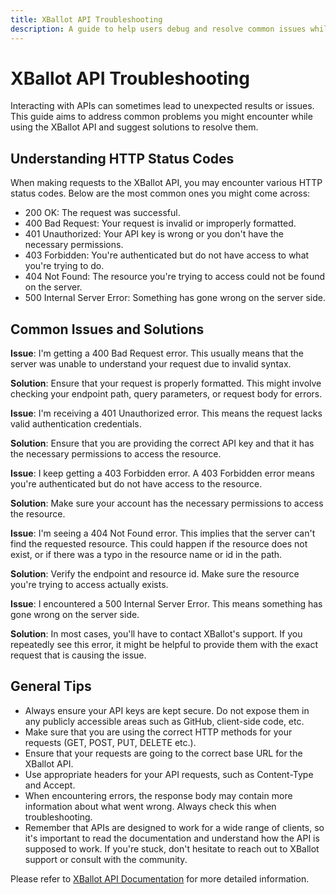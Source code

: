 ```yaml
---
title: XBallot API Troubleshooting
description: A guide to help users debug and resolve common issues while interacting with the XBallot API.
---
```


# XBallot API Troubleshooting

Interacting with APIs can sometimes lead to unexpected results or issues. This guide aims to address common problems you might encounter while using the XBallot API and suggest solutions to resolve them.

## Understanding HTTP Status Codes

When making requests to the XBallot API, you may encounter various HTTP status codes. Below are the most common ones you might come across:

- 200 OK: The request was successful.
- 400 Bad Request: Your request is invalid or improperly formatted.
- 401 Unauthorized: Your API key is wrong or you don't have the necessary permissions.
- 403 Forbidden: You're authenticated but do not have access to what you're trying to do.
- 404 Not Found: The resource you're trying to access could not be found on the server.
- 500 Internal Server Error: Something has gone wrong on the server side.

## Common Issues and Solutions

**Issue**: I'm getting a 400 Bad Request error.
This usually means that the server was unable to understand your request due to invalid syntax.

**Solution**:
Ensure that your request is properly formatted. This might involve checking your endpoint path, query parameters, or request body for errors.

**Issue**: I'm receiving a 401 Unauthorized error.
This means the request lacks valid authentication credentials.

**Solution**:
Ensure that you are providing the correct API key and that it has the necessary permissions to access the resource.

**Issue**: I keep getting a 403 Forbidden error.
A 403 Forbidden error means you're authenticated but do not have access to the resource.

**Solution**:
Make sure your account has the necessary permissions to access the resource.

**Issue**: I'm seeing a 404 Not Found error.
This implies that the server can't find the requested resource. This could happen if the resource does not exist, or if there was a typo in the resource name or id in the path.

**Solution**:
Verify the endpoint and resource id. Make sure the resource you're trying to access actually exists.

**Issue**: I encountered a 500 Internal Server Error.
This means something has gone wrong on the server side.

**Solution**:
In most cases, you'll have to contact XBallot's support. If you repeatedly see this error, it might be helpful to provide them with the exact request that is causing the issue.

## General Tips

- Always ensure your API keys are kept secure. Do not expose them in any publicly accessible areas such as GitHub, client-side code, etc.
- Make sure that you are using the correct HTTP methods for your requests (GET, POST, PUT, DELETE etc.).
- Ensure that your requests are going to the correct base URL for the XBallot API.
- Use appropriate headers for your API requests, such as Content-Type and Accept.
- When encountering errors, the response body may contain more information about what went wrong. Always check this when troubleshooting.
- Remember that APIs are designed to work for a wide range of clients, so it's important to read the documentation and understand how the API is supposed to work. If you're stuck, don't hesitate to reach out to XBallot support or consult with the community.

Please refer to [XBallot API Documentation](URL_to_documentation) for more detailed information.
